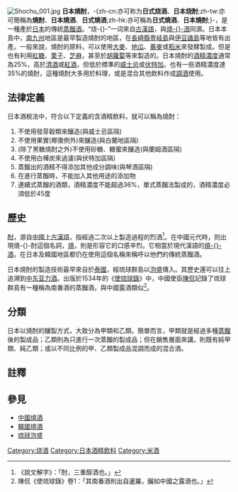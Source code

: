 [[File:Shochu_001.jpg|thumb]]
{{noteTA
|T=zh-cn:日本烧酒;zh-tw:日本燒酎;zh-hk:日本燒酒;
|1=zh-cn:日本烧酒;zh-tw:日本燒酎;zh-hk:日本燒酒;
|2=zh-cn:烧酒;zh-tw:燒酎;zh-hk:燒酒;
}}
'''日本燒酎'''，-{zh-cn:亦可称为'''日式烧酒'''、'''日本烧酎''';zh-tw:亦可簡稱為'''燒酎'''、'''日本燒酒'''、'''日式燒酒''';zh-hk:亦可稱為'''日式燒酒'''、'''日本燒酎''';}-，是一種產於[[日本|日本]]的傳統[[蒸餾酒|蒸餾酒]]。“烧-{}-{{zy|酎|zhòu|ㄓㄡˋ}}”一词來自[[古漢語|古漢語]]，與[[燒酒|燒-{}-酒]]同源。日本本島中，[[南九州|南九州]]地區是最早製造燒酎的地區，在[[長崎縣|長崎縣]][[壹岐島|壹岐島]]與[[伊豆諸島|伊豆諸島]]等地皆有出產。一般來說，燒酎的原料，可以使用[[大麥|大麥]]、[[地瓜|地瓜]]、[[蕎麥|蕎麥]]或[[稻米|稻米]]來發酵製成。但是也有利用[[紅糖|紅糖]]、[[日本栗|栗子]]、[[芝麻|芝麻]]，甚至於[[胡蘿蔔|胡蘿蔔]]等來製造的。日本燒酎的[[酒精濃度|酒精濃度]]通常為25%，高於[[日本清酒|清酒]]或[[紅酒|紅酒]]，但低於標準的[[威士忌|威士忌]]或[[伏特加|伏特加]]。也有一些酒精濃度達35%的燒酎，這種燒酎大多用於料理，或是混合其他飲料作成[[調酒|調酒]]使用。

==法律定義==
日本酒稅法中，符合以下定義的含酒精飲料，就可以稱為燒酎：
#不使用發芽穀類來釀造(與威士忌區隔)
#不使用果實(椰棗例外)來釀造(與白蘭地區隔)
#(除了黑糖燒酎之外)不使用砂糖、糖蜜來釀造(與蘭姆酒區隔)
#不使用白樺炭來過濾(與伏特加區隔)
#蒸餾出的酒精不得添加其他成分調味(與琴酒區隔)
#在進行蒸餾時，不能加入其他用途的添加物
#連續式蒸餾的酒類，酒精濃度不能超過36%，單式蒸餾法製成的，酒精濃度必須低於45度

==歷史==
[[:wikt:酎|酎]]，源自[[中國|中國]][[上古漢語|上古漢語]]，指經過二次以上製造過程的烈酒<ref>《說文解字》：「酎，三重醇酒也。」</ref>。在中國元代時，则出現燒-{}-酎這個名詞，[[:wikt:燒|燒]]，則是形容它的口感辛烈。它相當於現代漢語的[[燒酒|燒-{}-酒]]，在日本及韓國地區都仍在使用這個名稱來稱呼以他們的傳統蒸餾酒。

日本燒酎的製造技術最早來自於[[泰國|泰國]]，經琉球群島以[[泡盛|泡盛]]傳入。其歷史還可以往上追溯到[[中东亚力酒|中东亚力酒]]。出版於1534年的《[[使琉球錄|使琉球錄]]》中，中國使臣[[陳侃_(明朝)|陳侃]]記錄了琉球群島有一種稱為南番酒的蒸餾酒，與中國露酒類似<ref>陳侃《使琉球錄》卷1：「其南番酒則出自暹羅，釅如中國之露酒也。」</ref>。

==分類==
日本以燒酎的釀製方式，大致分為甲類和乙類。簡單而言，甲類就是經過多種[[蒸餾|蒸餾]]後的製成品；乙類則為只進行一次蒸餾的製成品；但在銷售層面來講，則既有純甲類、純乙類；或以不同比例的甲、乙類製成品混調而成的混合酒。

==註釋==
{{reflist}}

==參見==
*[[中國燒酒|中國燒酒]]
*[[韓國燒酒|韓國燒酒]]
*[[泡盛|琉球泡盛]]
{{Authority control}}
[[Category:烧酒|Category:烧酒]]
[[Category:日本酒精飲料|Category:日本酒精飲料]]
[[Category:米酒|Category:米酒]]
